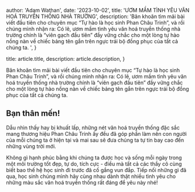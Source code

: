 
  author: 'Adam Wathan',
  date: '2023-10-02',
  title: 'ƯƠM MẦM TÌNH YÊU VĂN HOÁ TRUYỀN THỐNG NHÀ TRƯỜNG',
  description:
    'Băn khoăn tìm mãi bài viết đầu tiên cho chuyên mục “Tự hào là học sinh Phan Châu Trinh”, và rồi chúng mình nhận ra: Có lẽ, ươm mầm tình yêu văn hoá truyền thống nhà trường chính là “viên gạch đầu tiên” đầy vững chắc cho một lòng tự hào nồng nàn về chiếc bảng tên gắn trên ngực trái bộ đồng phục của tất cả chúng ta. ',
}

  title: article.title,
  description: article.description,
}


Băn khoăn tìm mãi bài viết đầu tiên cho chuyên mục “Tự hào là học sinh Phan Châu Trinh”, và rồi chúng mình nhận ra: Có lẽ, ươm mầm tình yêu văn hoá truyền thống nhà trường chính là “viên gạch đầu tiên” đầy vững chắc cho một lòng tự hào nồng nàn về chiếc bảng tên gắn trên ngực trái bộ đồng phục của tất cả chúng ta.

## Bạn thân mến!

Dẫu nhìn thấy hay bị khuất lấp, những nét văn hoá truyền thống đặc sắc mang thương hiệu Phan Châu Trinh ấy đều đã góp phần làm nên con người của mỗi chúng ta ở hiện tại và mai sau sẽ đưa chúng ta tự tin bay cao đến những vùng trời mới.

Không gì hạnh phúc bằng khi chúng ta được học và sống mỗi ngày trong một môi trường tốt đẹp, tự do, tích cực - điều mà tất cả các thầy cô cùng biết bao thế hệ học sinh đi trước đã cố gắng vun đắp. Tiếp nối những gì đã qua, học sinh chúng mình hãy cùng nhau dành thật nhiều tình yêu cho những màu sắc văn hoá truyền thống rất đáng để yêu này nhé!
